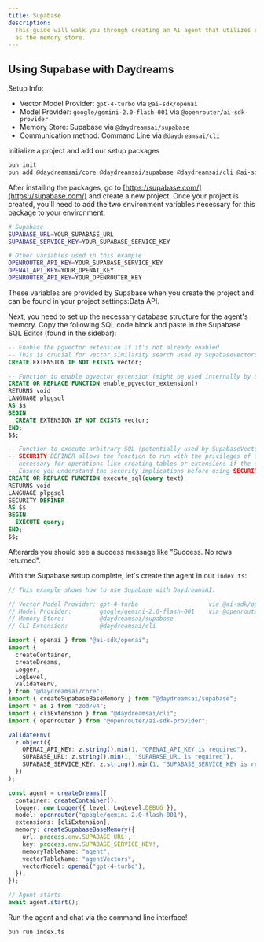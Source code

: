 ```yaml
---
title: Supabase
description:
  This guide will walk you through creating an AI agent that utilizes supabase
  as the memory store.
---
```


## Using Supabase with Daydreams

Setup Info:

- Vector Model Provider: `gpt-4-turbo` via `@ai-sdk/openai`
- Model Provider: `google/gemini-2.0-flash-001` via
  `@openrouter/ai-sdk-provider`
- Memory Store: Supabase via `@daydreamsai/supabase`
- Communication method: Command Line via `@daydreamsai/cli`

Initialize a project and add our setup packages

```bash
bun init
bun add @daydreamsai/core @daydreamsai/supabase @daydreamsai/cli @ai-sdk/openai @openrouter/ai-sdk-provider
```

After installing the packages, go to
[https://supabase.com/](https://supabase.com/) and create a new project. Once
your project is created, you'll need to add the two environment variables
necessary for this package to your environment.

```bash
# Supabase
SUPABASE_URL=YOUR_SUPABASE_URL
SUPABASE_SERVICE_KEY=YOUR_SUPABASE_SERVICE_KEY

# Other variables used in this example
OPENROUTER_API_KEY=YOUR_SUPABASE_SERVICE_KEY
OPENAI_API_KEY=YOUR_OPENAI_KEY
OPENROUTER_API_KEY=YOUR_OPENROUTER_KEY
```

These variables are provided by Supabase when you create the project and can be
found in your project settings:Data API.

Next, you need to set up the necessary database structure for the agent's
memory. Copy the following SQL code block and paste in the Supabase SQL Editor
(found in the sidebar):

```sql
-- Enable the pgvector extension if it's not already enabled
-- This is crucial for vector similarity search used by SupabaseVectorStore
CREATE EXTENSION IF NOT EXISTS vector;

-- Function to enable pgvector extension (might be used internally by SupabaseVectorStore)
CREATE OR REPLACE FUNCTION enable_pgvector_extension()
RETURNS void
LANGUAGE plpgsql
AS $$
BEGIN
  CREATE EXTENSION IF NOT EXISTS vector;
END;
$$;

-- Function to execute arbitrary SQL (potentially used by SupabaseVectorStore for initialization)
-- SECURITY DEFINER allows the function to run with the privileges of the user who defines it,
-- necessary for operations like creating tables or extensions if the calling user doesn't have direct permissions.
-- Ensure you understand the security implications before using SECURITY DEFINER.
CREATE OR REPLACE FUNCTION execute_sql(query text)
RETURNS void
LANGUAGE plpgsql
SECURITY DEFINER
AS $$
BEGIN
  EXECUTE query;
END;
$$;
```

Afterards you should see a success message like "Success. No rows returned".

With the Supabase setup complete, let's create the agent in our `index.ts`:

```ts
// This example shows how to use Supabase with DaydreamsAI.

// Vector Model Provider: gpt-4-turbo                    via @ai-sdk/openai
// Model Provider:        google/gemini-2.0-flash-001    via @openrouter/ai-sdk-provider
// Memory Store:          @daydreamsai/supabase
// CLI Extension:         @daydreamsai/cli

import { openai } from "@ai-sdk/openai";
import {
  createContainer,
  createDreams,
  Logger,
  LogLevel,
  validateEnv,
} from "@daydreamsai/core";
import { createSupabaseBaseMemory } from "@daydreamsai/supabase";
import * as z from "zod/v4";
import { cliExtension } from "@daydreamsai/cli";
import { openrouter } from "@openrouter/ai-sdk-provider";

validateEnv(
  z.object({
    OPENAI_API_KEY: z.string().min(1, "OPENAI_API_KEY is required"),
    SUPABASE_URL: z.string().min(1, "SUPABASE_URL is required"),
    SUPABASE_SERVICE_KEY: z.string().min(1, "SUPABASE_SERVICE_KEY is required"),
  })
);

const agent = createDreams({
  container: createContainer(),
  logger: new Logger({ level: LogLevel.DEBUG }),
  model: openrouter("google/gemini-2.0-flash-001"),
  extensions: [cliExtension],
  memory: createSupabaseBaseMemory({
    url: process.env.SUPABASE_URL!,
    key: process.env.SUPABASE_SERVICE_KEY!,
    memoryTableName: "agent",
    vectorTableName: "agentVectors",
    vectorModel: openai("gpt-4-turbo"),
  }),
});

// Agent starts
await agent.start();
```

Run the agent and chat via the command line interface!

```
bun run index.ts
```
